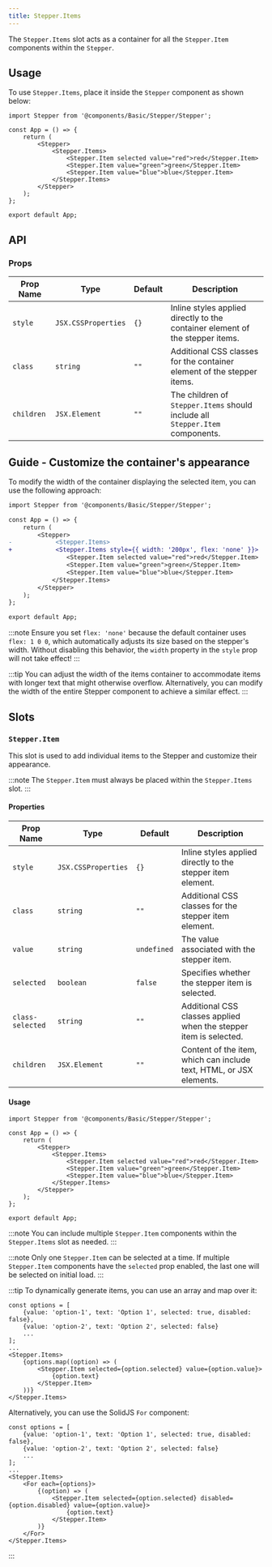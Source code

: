 ```yaml
---
title: Stepper.Items
---
```

The `Stepper.Items` slot acts as a container for all the `Stepper.Item` components within the `Stepper`.

## Usage

To use `Stepper.Items`, place it inside the `Stepper` component as shown below:

```tsx
import Stepper from '@components/Basic/Stepper/Stepper';

const App = () => {
    return (
        <Stepper>
            <Stepper.Items>
                <Stepper.Item selected value="red">red</Stepper.Item>
                <Stepper.Item value="green">green</Stepper.Item>
                <Stepper.Item value="blue">blue</Stepper.Item>
            </Stepper.Items>
        </Stepper>
    );
};

export default App;
```

## API

### Props

| Prop Name | Type                | Default | Description                                                                                     |
|-----------|---------------------|---------|-------------------------------------------------------------------------------------------------|
| `style`   | `JSX.CSSProperties` | `{}`    | Inline styles applied directly to the container element of the stepper items.               |
| `class`   | `string`            | `""`    | Additional CSS classes for the container element of the stepper items.                      |
| `children`| `JSX.Element`       | `""`    | The children of `Stepper.Items` should include all `Stepper.Item` components.              |

## Guide - Customize the container's appearance

To modify the width of the container displaying the selected item, you can use the following approach:

```diff lang="tsx"
import Stepper from '@components/Basic/Stepper/Stepper';

const App = () => {
    return (
        <Stepper>
-            <Stepper.Items>
+            <Stepper.Items style={{ width: '200px', flex: 'none' }}>
                <Stepper.Item selected value="red">red</Stepper.Item>
                <Stepper.Item value="green">green</Stepper.Item>
                <Stepper.Item value="blue">blue</Stepper.Item>
            </Stepper.Items>
        </Stepper>
    );
};

export default App;
```

:::note
Ensure you set `flex: 'none'` because the default container uses `flex: 1 0 0`, which automatically adjusts its size based on the stepper's width. Without disabling this behavior, the `width` property in the `style` prop will not take effect!
:::

:::tip
You can adjust the width of the items container to accommodate items with longer text that might otherwise overflow. Alternatively, you can modify the width of the entire Stepper component to achieve a similar effect.
:::

## Slots

### `Stepper.Item`

This slot is used to add individual items to the Stepper and customize their appearance.

:::note
The `Stepper.Item` must always be placed within the `Stepper.Items` slot.
:::

#### Properties

| Prop Name        | Type                | Default     | Description                                                                                     |
|-------------------|---------------------|-------------|-------------------------------------------------------------------------------------------------|
| `style`          | `JSX.CSSProperties` | `{}`        | Inline styles applied directly to the stepper item element.                                     |
| `class`          | `string`            | `""`        | Additional CSS classes for the stepper item element.                                            |
| `value`          | `string`            | `undefined` | The value associated with the stepper item.                                                    |
| `selected`       | `boolean`           | `false`     | Specifies whether the stepper item is selected.                                                |
| `class-selected` | `string`            | `""`        | Additional CSS classes applied when the stepper item is selected.                               |
| `children`       | `JSX.Element`       | `""`        | Content of the item, which can include text, HTML, or JSX elements.                             |

#### Usage

```tsx
import Stepper from '@components/Basic/Stepper/Stepper';

const App = () => {
    return (
        <Stepper>
            <Stepper.Items>
                <Stepper.Item selected value="red">red</Stepper.Item>
                <Stepper.Item value="green">green</Stepper.Item>
                <Stepper.Item value="blue">blue</Stepper.Item>
            </Stepper.Items>
        </Stepper>
    );
};

export default App;
```

:::note
You can include multiple `Stepper.Item` components within the `Stepper.Items` slot as needed.
:::

:::note
Only one `Stepper.Item` can be selected at a time. If multiple `Stepper.Item` components have the `selected` prop enabled, the last one will be selected on initial load.
:::

:::tip
To dynamically generate items, you can use an array and map over it:

```tsx
const options = [
    {value: 'option-1', text: 'Option 1', selected: true, disabled: false},
    {value: 'option-2', text: 'Option 2', selected: false}
    ...
];
...
<Stepper.Items>
    {options.map((option) => (
        <Stepper.Item selected={option.selected} value={option.value}>
            {option.text}
        </Stepper.Item>
    ))}
</Stepper.Items>
```

Alternatively, you can use the SolidJS `For` component:

```tsx
const options = [
    {value: 'option-1', text: 'Option 1', selected: true, disabled: false},
    {value: 'option-2', text: 'Option 2', selected: false}
    ...
];
...
<Stepper.Items>
    <For each={options}>
        {(option) => (
            <Stepper.Item selected={option.selected} disabled={option.disabled} value={option.value}>
                {option.text}
            </Stepper.Item>
        )}
    </For>
</Stepper.Items>
```
:::
